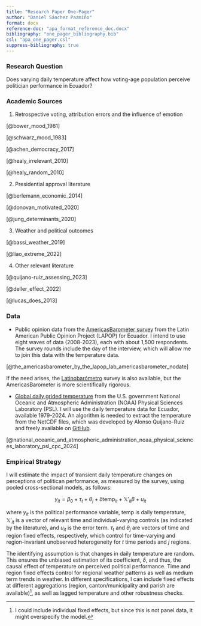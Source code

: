 ```yaml
---
title: "Research Paper One-Pager"
author: "Daniel Sánchez Pazmiño"
format: docx
reference-doc: "apa_format_reference_doc.docx"
bibliography: "one_pager_bibliography.bib"
csl: "apa_one_pager.csl"
suppress-bibliography: true
--- 
```

### Research Question

Does varying daily temperature affect how voting-age population perceive politician performance in Ecuador?

### Academic Sources 

1. Retrospective voting, attribution errors and the influence of emotion

[@bower_mood_1981]

[@schwarz_mood_1983]

[@achen_democracy_2017]

[@healy_irrelevant_2010]

[@healy_random_2010]

2. Presidential approval literature

[@berlemann_economic_2014]

[@donovan_motivated_2020]

[@jung_determinants_2020]

3. Weather and political outcomes

[@bassi_weather_2019]

[@liao_extreme_2022]

4. Other relevant literature

[@quijano-ruiz_assessing_2023]

[@deller_effect_2022]

[@lucas_does_2013]

### Data

- Public opinion data from the [AmericasBarometer survey](https://www.vanderbilt.edu/lapop/) from the Latin American Public Opinion Project (LAPOP) for Ecuador. I intend to use eight waves of data (2008-2023), each with about 1,500 respondents. The survey rounds include the day of the interview, which will allow me to join this data with the temperature data.

[@the_americasbarometer_by_the_lapop_lab_americasbarometer_nodate]

If the need arises, the [Latinobarómetro](https://www.latinobarometro.org/) survey is also available, but the AmericasBarometer is more scientifically rigorous. 

- [Global daily grided temperature](https://psl.noaa.gov/data/gridded/data.cpc.globaltemp.html) from the U.S. government National Oceanic and Atmospheric Administration (NOAA) Physical Sciences Laboratory (PSL). I will use the daily temperature data for Ecuador, available 1979-2024. An algorithm is needed to extract the temperature from the NetCDF files, which was developed by Alonso Quijano-Ruiz and freely available on [GitHub](https://github.com/aquijanoruiz/Weather_HealthPerception/blob/main/code/weather_draft.R). 

[@national_oceanic_and_atmospheric_administration_noaa_physical_sciences_laboratory_psl_cpc_2024]

### Empirical Strategy

I will estimate the impact of transient daily temperature changes on perceptions of politican performance, as measured by the survey, using pooled cross-sectional models, as follows:

$$ y_{it} = \beta_0 + \tau_t + \theta_j + \delta \text{temp}_{it} + \mathbb{X'}_{it} \beta + u_{it} $$

where $y_{it}$ is the political performance variable, $\text{temp}$ is daily temperature, $\mathbb{X'}_{it}$ is a vector of relevant time and individual-varying controls (as indicated by the literature), and $u_{it}$ is the error term. $\tau_t$ and $\theta_j$ are vectors of time and region fixed effects, respectively, which control for time-varying and region-invariant unobserved heterogeneity for $t$ time periods and $j$ regions.

The identifying assumption is that changes in daily temperature are random. This ensures the unbiased estimation of its coefficient, $\delta$, and thus, the causal effect of temperature on perceived political performance. Time and region fixed effects control for regional weather patterns as well as medium term trends in weather. In different specifications, I can include fixed effects at different aggregations (region, canton/municipality and parish are available)^[I could include individual fixed effects, but since this is not panel data, it might overspecify the model.], as well as lagged temperature and other robustness checks.